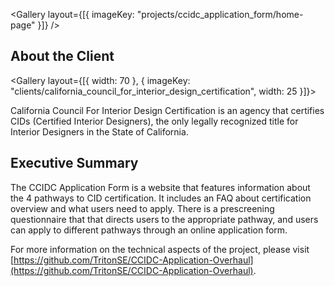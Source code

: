 
<Gallery layout={[{ imageKey: "projects/ccidc_application_form/home-page" }]} />

## About the Client

<Gallery layout={[{ width: 70 }, { imageKey: "clients/california_council_for_interior_design_certification", width: 25 }]}>

California Council For Interior Design Certification is an agency that certifies CIDs (Certified Interior Designers), the only legally recognized title for Interior Designers in the State of California.

</Gallery>

## Executive Summary

The CCIDC Application Form is a website that features information about the 4 pathways to CID certification. It includes an FAQ about certification overview and what users need to apply. There is a prescreening questionnaire that that directs users to the appropriate pathway, and users can apply to different pathways through an online application form.

For more information on the technical aspects of the project, please visit [https://github.com/TritonSE/CCIDC-Application-Overhaul](https://github.com/TritonSE/CCIDC-Application-Overhaul).
